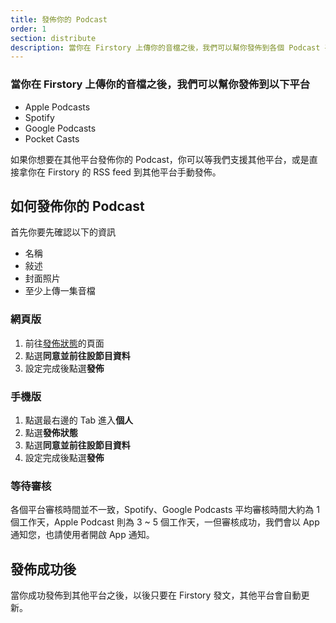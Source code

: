 ```yaml
---
title: 發佈你的 Podcast
order: 1
section: distribute
description: 當你在 Firstory 上傳你的音檔之後，我們可以幫你發佈到各個 Podcast 平台
---
```


### 當你在 Firstory 上傳你的音檔之後，我們可以幫你發佈到以下平台

- Apple Podcasts
- Spotify
- Google Podcasts
- Pocket Casts

如果你想要在其他平台發佈你的 Podcast，你可以等我們支援其他平台，或是直接拿你在 Firstory 的 RSS feed 到其他平台手動發佈。

## 如何發佈你的 Podcast

首先你要先確認以下的資訊

- 名稱
- 敍述
- 封面照片
- 至少上傳一集音檔

### 網頁版

1. 前往[發佈狀態](https://studio.firstory.me/distribution)的頁面
2. 點選**同意並前往設節目資料**
3. 設定完成後點選**發佈**

### 手機版

1. 點選最右邊的 Tab 進入**個人**
2. 點選**發佈狀態**
3. 點選**同意並前往設節目資料**
4. 設定完成後點選**發佈**

### 等待審核

各個平台審核時間並不一致，Spotify、Google Podcasts 平均審核時間大約為 1 個工作天，Apple Podcast 則為 3 ~ 5 個工作天，一但審核成功，我們會以 App 通知您，也請使用者開啟 App 通知。

## 發佈成功後

當你成功發佈到其他平台之後，以後只要在 Firstory 發文，其他平台會自動更新。
